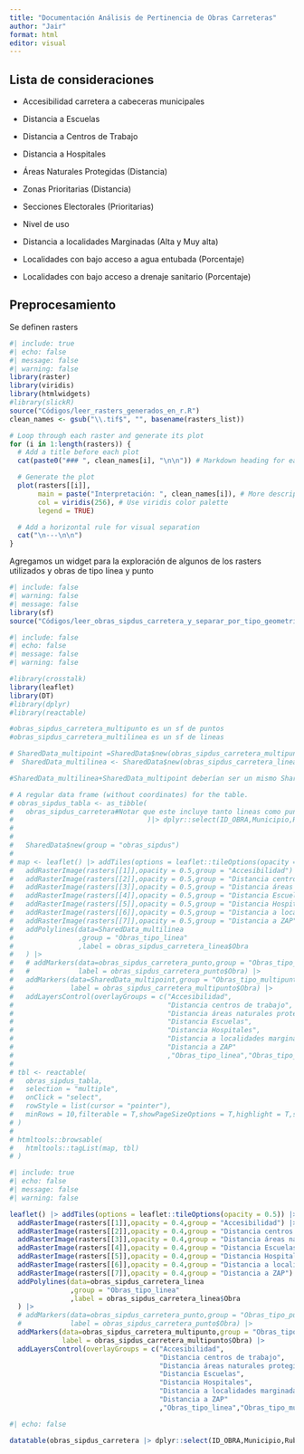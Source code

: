 ```yaml
---
title: "Documentación Análisis de Pertinencia de Obras Carreteras"
author: "Jair"
format: html
editor: visual
---
```


## Lista de consideraciones

-   Accesibilidad carretera a cabeceras municipales

-   Distancia a Escuelas

-   Distancia a Centros de Trabajo

-   Distancia a Hospitales

-   Áreas Naturales Protegidas (Distancia)

-   Zonas Prioritarias (Distancia)

-   Secciones Electorales (Prioritarias)

-   Nivel de uso

-   Distancia a localidades Marginadas (Alta y Muy alta)

-   Localidades con bajo acceso a agua entubada (Porcentaje)

-   Localidades con bajo acceso a drenaje sanitario (Porcentaje)

## Preprocesamiento

Se definen rasters

```r
#| include: true
#| echo: false
#| message: false
#| warning: false
library(raster)
library(viridis)
library(htmlwidgets)
#library(slickR)
source("Códigos/leer_rasters_generados_en_r.R")
clean_names <- gsub("\\.tif$", "", basename(rasters_list))

# Loop through each raster and generate its plot
for (i in 1:length(rasters)) {
  # Add a title before each plot
  cat(paste0("### ", clean_names[i], "\n\n")) # Markdown heading for each plot

  # Generate the plot
  plot(rasters[[i]],
       main = paste("Interpretación: ", clean_names[i]), # More descriptive main title
       col = viridis(256), # Use viridis color palette
       legend = TRUE)

  # Add a horizontal rule for visual separation
  cat("\n---\n\n")
}
```

Agregamos un widget para la exploración de algunos de los rasters utilizados y obras de tipo línea y punto

```r
#| include: false
#| warning: false
#| message: false
library(sf)
source("Códigos/leer_obras_sipdus_carretera_y_separar_por_tipo_geometria.R")
```

```r
#| include: false
#| echo: false
#| message: false
#| warning: false

#library(crosstalk)
library(leaflet)
library(DT)
#library(dplyr)
#library(reactable)

#obras_sipdus_carretera_multipunto es un sf de puntos
#obras_sipdus_carretera_multilinea es un sf de lineas

# SharedData_multipoint =SharedData$new(obras_sipdus_carretera_multipunto|> as("Spatial"), group = "obras_sipdus")
#  SharedData_multilinea <- SharedData$new(obras_sipdus_carretera_linea  |> as("Spatial"), group = "obras_sipdus")

#SharedData_multilinea+SharedData_multipoint deberían ser un mismo SharedData tipo lista y que se pueda acceder a cada uno como SharedData[[1]] y SharedData[[2]]

# A regular data frame (without coordinates) for the table.
# obras_sipdus_tabla <- as_tibble(
#   obras_sipdus_carretera#Notar que este incluye tanto lineas como puntos
#                                 )|> dplyr::select(ID_OBRA,Municipio,Rubro,Ejercicio,
#                                                                             #Obra,
#                                                                             Inversión,Habitantes.beneficiados,Ejecutora,Geometria_tipo) |> 
#   SharedData$new(group = "obras_sipdus")
# 
# map <- leaflet() |> addTiles(options = leaflet::tileOptions(opacity = 0.5)) |> 
#   addRasterImage(rasters[[1]],opacity = 0.5,group = "Accesibilidad") |>
#   addRasterImage(rasters[[2]],opacity = 0.5,group = "Distancia centros de trabajo") |>
#   addRasterImage(rasters[[3]],opacity = 0.5,group = "Distancia áreas naturales protegidas") |>
#   addRasterImage(rasters[[4]],opacity = 0.5,group = "Distancia Escuelas") |>
#   addRasterImage(rasters[[5]],opacity = 0.5,group = "Distancia Hospitales") |>
#   addRasterImage(rasters[[6]],opacity = 0.5,group = "Distancia a localidades marginadas") |>
#   addRasterImage(rasters[[7]],opacity = 0.5,group = "Distancia a ZAP") |>
#   addPolylines(data=SharedData_multilinea
#                ,group = "Obras_tipo_linea"
#                ,label = obras_sipdus_carretera_linea$Obra
#   ) |>
#   # addMarkers(data=obras_sipdus_carretera_punto,group = "Obras_tipo_punto",
#   #            label = obras_sipdus_carretera_punto$Obra) |>
#   addMarkers(data=SharedData_multipoint,group = "Obras_tipo_multipunto",
#              label = obras_sipdus_carretera_multipunto$Obra) |>
#   addLayersControl(overlayGroups = c("Accesibilidad",
#                                      "Distancia centros de trabajo",
#                                      "Distancia áreas naturales protegidas",
#                                      "Distancia Escuelas",
#                                      "Distancia Hospitales",
#                                      "Distancia a localidades marginadas",
#                                      "Distancia a ZAP"
#                                      ,"Obras_tipo_linea","Obras_tipo_multilinea","Obras_tipo_multipunto"))
# 
# tbl <- reactable(
#   obras_sipdus_tabla,
#   selection = "multiple",
#   onClick = "select",
#   rowStyle = list(cursor = "pointer"),
#   minRows = 10,filterable = T,showPageSizeOptions = T,highlight = T,striped = T,showSortIcon = T
# )
# 
# htmltools::browsable(
#   htmltools::tagList(map, tbl)
# )

```

```r
#| include: true
#| echo: false
#| message: false
#| warning: false

leaflet() |> addTiles(options = leaflet::tileOptions(opacity = 0.5)) |>
  addRasterImage(rasters[[1]],opacity = 0.4,group = "Accesibilidad") |>
  addRasterImage(rasters[[2]],opacity = 0.4,group = "Distancia centros de trabajo") |>
  addRasterImage(rasters[[3]],opacity = 0.4,group = "Distancia áreas naturales protegidas") |>
  addRasterImage(rasters[[4]],opacity = 0.4,group = "Distancia Escuelas") |>
  addRasterImage(rasters[[5]],opacity = 0.4,group = "Distancia Hospitales") |>
  addRasterImage(rasters[[6]],opacity = 0.4,group = "Distancia a localidades marginadas") |>
  addRasterImage(rasters[[7]],opacity = 0.4,group = "Distancia a ZAP") |>
  addPolylines(data=obras_sipdus_carretera_linea
               ,group = "Obras_tipo_linea"
               ,label = obras_sipdus_carretera_linea$Obra
  ) |>
  # addMarkers(data=obras_sipdus_carretera_punto,group = "Obras_tipo_punto",
  #            label = obras_sipdus_carretera_punto$Obra) |>
  addMarkers(data=obras_sipdus_carretera_multipunto,group = "Obras_tipo_multipunto",
             label = obras_sipdus_carretera_multipunto$Obra) |>
  addLayersControl(overlayGroups = c("Accesibilidad",
                                     "Distancia centros de trabajo",
                                     "Distancia áreas naturales protegidas",
                                     "Distancia Escuelas",
                                     "Distancia Hospitales",
                                     "Distancia a localidades marginadas",
                                     "Distancia a ZAP"
                                     ,"Obras_tipo_linea","Obras_tipo_multipunto"))
```

```r
#| echo: false

datatable(obras_sipdus_carretera |> dplyr::select(ID_OBRA,Municipio,Rubro,Ejercicio,Inversión,Habitantes.beneficiados,Ejecutora,Obra))

```
